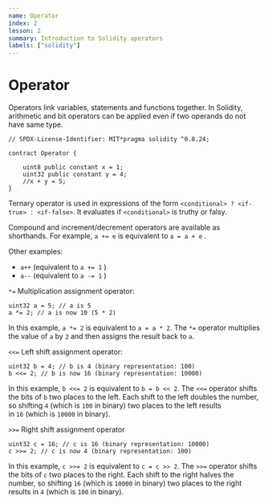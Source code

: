 ```yaml
---
name: Operator
index: 2
lesson: 2
summary: Introduction to Solidity operators
labels: ["solidity"]
---
```


# Operator

Operators link variables, statements and functions together. In Solidity, arithmetic and bit operators can be applied even if two operands do not have same type.

```solidity
// SPDX-License-Identifier: MIT*pragma solidity ^0.8.24;

contract Operator {

    uint8 public constant x = 1;
    uint32 public constant y = 4;
    //x + y = 5;
}
```

Ternary operator is used in expressions of the form `<conditional> ? <if-true> : <if-false>`. It evaluates if `<conditional>` is truthy or falsy.

Compound and increment/decrement operators are available as shorthands. For example, `a += e` is equivalent to `a = a + e` .

Other examples:

- `a++` (equivalent to `a += 1` )
- `a--` (equivalent to `a -= 1` )

`*=` Multiplication assignment operator:

```solidity
uint32 a = 5; // a is 5
a *= 2; // a is now 10 (5 * 2)
```

In this example, `a *= 2` is equivalent to `a = a * 2`. The `*=` operator multiplies the value of `a` by `2` and then assigns the result back to `a`.

`<<=` Left shift assignment operator:

```solidity
uint32 b = 4; // b is 4 (binary representation: 100)
b <<= 2; // b is now 16 (binary representation: 10000)
```

In this example, `b <<= 2` is equivalent to `b = b << 2`. The `<<=` operator shifts the bits of `b` two places to the left. Each shift to the left doubles the number, so shifting `4` (which is `100` in binary) two places to the left results in `16` (which is `10000` in binary).

`>>=` Right shift assignment operator

```solidity
uint32 c = 16; // c is 16 (binary representation: 10000)
c >>= 2; // c is now 4 (binary representation: 100)
```

In this example, `c >>= 2` is equivalent to `c = c >> 2`. The `>>=` operator shifts the bits of `c` two places to the right. Each shift to the right halves the number, so shifting `16` (which is `10000` in binary) two places to the right results in `4` (which is `100` in binary).
